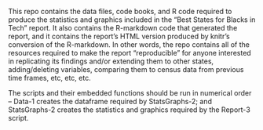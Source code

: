 This repo contains the data files, code books, and R code required to produce the statistics and graphics included in the "Best States for Blacks in Tech" report. It also contains the R-markdown code that generated the report, and it contains the report's HTML version produced by knitr's conversion of the R-markdown. In other words, the repo contains all of the resources required to make the report "reproducible" for anyone interested in replicating its findings and/or extending them to other states, adding/deleting variables, comparing them to census data from previous time frames, etc, etc, etc.

The scripts and their embedded functions should be run in numerical order -- Data-1 creates the dataframe required by StatsGraphs-2; and StatsGraphs-2 creates the statistics and graphics required by the Report-3 script. 
